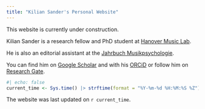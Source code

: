 ```yaml
---
title: "Kilian Sander's Personal Website"
---
```


This website is currently under construction.

Kilian Sander is a research fellow and PhD student at <a href="https://www.hml.hmtm-hannover.de/">Hanover Music Lab</a>.

He is also an editorial assistant at the <a href="https://jbdgm.psychopen.eu/index.php/JBDGM/editorial_team">Jahrbuch Musikpsychologie</a>.

You can find him on <a href="https://scholar.google.com/citations?user=NsY6jwkAAAAJ">Google Scholar</a> and with his <a href="https://orcid.org/0000-0003-3770-7483">ORCiD</a> or follow him on
<a href="https://www.researchgate.net/profile/Kilian-Sander">Research Gate</a>.

```r
#| echo: false
current_time <- Sys.time() |> strftime(format = "%Y-%m-%d %H:%M:%S %Z")
```
The website was last updated on `r current_time`.
